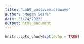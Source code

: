 ```yaml
---
title: "Lab9_passivemicrowave"
author: "Megan Sears"
date: "3/24/2022"
output: html_document
---
```


```r
knitr::opts_chunk$set(echo = TRUE)
```


